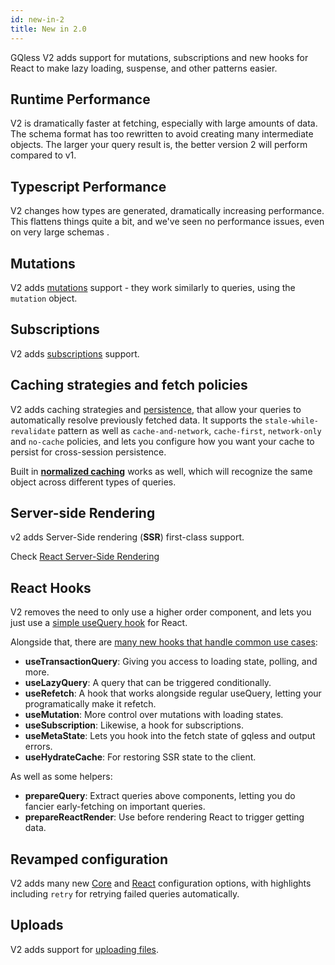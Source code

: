 ```yaml
---
id: new-in-2
title: New in 2.0
---
```


GQless V2 adds support for mutations, subscriptions and new hooks for React to make lazy loading, suspense,
and other patterns easier.

## Runtime Performance

V2 is dramatically faster at fetching, especially with large amounts of data. The schema format has too rewritten to avoid creating many intermediate objects. The larger your query result is, the better version 2
will perform compared to v1.

## Typescript Performance

V2 changes how types are generated, dramatically increasing performance. This flattens things quite a bit, and we've seen no performance issues,
even on very large schemas .

## Mutations

V2 adds [mutations](/core/mutations) support - they work similarly to queries, using the `mutation` object.

## Subscriptions

V2 adds [subscriptions](/core/subscriptions) support.

## Caching strategies and fetch policies

V2 adds caching strategies and [persistence](/core/persistence), that allow your queries to automatically resolve previously fetched data. It supports the `stale-while-revalidate` pattern
as well as `cache-and-network`, `cache-first`, `network-only` and `no-cache` policies, and lets you configure how you want your cache to persist for cross-session persistence.

Built in [**normalized caching**](/core/config#normalization) works as well, which will recognize the same object across different types of queries.

## Server-side Rendering

v2 adds Server-Side rendering (**SSR**) first-class support.

Check [React Server-Side Rendering](/react/ssr)

## React Hooks

V2 removes the need to only use a higher order component, and lets you just use a [simple useQuery hook](/react/query) for React.

Alongside that, there are [many new hooks that handle common use cases](/react/basic-usage):

- **useTransactionQuery**: Giving you access to loading state, polling, and more.
- **useLazyQuery**: A query that can be triggered conditionally.
- **useRefetch**: A hook that works alongside regular useQuery, letting your programatically make it refetch.
- **useMutation**: More control over mutations with loading states.
- **useSubscription**: Likewise, a hook for subscriptions.
- **useMetaState**: Lets you hook into the fetch state of gqless and output errors.
- **useHydrateCache**: For restoring SSR state to the client.

As well as some helpers:

- **prepareQuery**: Extract queries above components, letting you do fancier early-fetching on important queries.
- **prepareReactRender**: Use before rendering React to trigger getting data.

## Revamped configuration

V2 adds many new [Core](/core/config) and [React](/react/config) configuration options, with highlights including `retry` for retrying failed queries automatically.

## Uploads

V2 adds support for [uploading files](/core/graphql-upload).
